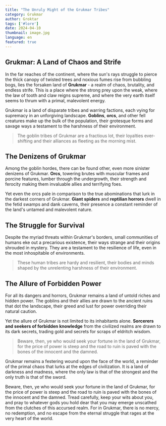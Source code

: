 ```yaml
---
title: "The Unruly Might of the Grukmar Tribes"
category: Grukmar
author: Groktar
tags: ['#lore']
date: 2024-04-10
thumbnail: image.jpg
language: en
featured: true
---
```


## Grukmar: A Land of Chaos and Strife

In the far reaches of the continent, where the sun's rays struggle to pierce the thick canopy of twisted trees and noxious fumes rise from bubbling bogs, lies the forsaken land of **Grukmar** - a realm of chaos, brutality, and endless strife. This is a place where the strong prey upon the weak, where the law of tooth and claw reigns supreme, and where the very earth itself seems to thrum with a primal, malevolent energy.

Grukmar is a land of disparate tribes and warring factions, each vying for supremacy in an unforgiving landscape. **Goblins**, **orcs**, and other fell creatures make up the bulk of the population, their grotesque forms and savage ways a testament to the harshness of their environment.

> The goblin tribes of Grukmar are a fractious lot, their loyalties ever-shifting and their alliances as fleeting as the morning mist.

## The Denizens of Grukmar

Among the goblin hordes, there can be found other, even more sinister denizens of Grukmar. **Orcs**, towering brutes with muscular frames and porcine features, lumber through the undergrowth, their strength and ferocity making them invaluable allies and terrifying foes.

Yet even the orcs pale in comparison to the true abominations that lurk in the darkest corners of Grukmar. **Giant spiders** and **reptilian horrors** dwell in the fetid swamps and dank caverns, their presence a constant reminder of the land's untamed and malevolent nature.

## The Struggle for Survival

Despite the myriad threats within Grukmar's borders, small communities of humans eke out a precarious existence, their ways strange and their origins shrouded in mystery. They are a testament to the resilience of life, even in the most inhospitable of environments.

> These human tribes are hardy and resilient, their bodies and minds shaped by the unrelenting harshness of their environment.

## The Allure of Forbidden Power

For all its dangers and horrors, Grukmar remains a land of untold riches and hidden power. The goblins and their allies are drawn to the ancient ruins that dot the landscape, their greed and lust for power overriding their natural caution.

Yet the allure of Grukmar is not limited to its inhabitants alone. **Sorcerers and seekers of forbidden knowledge** from the civilized realms are drawn to its dark secrets, trading gold and secrets for scraps of eldritch wisdom.

> Beware, then, ye who would seek your fortune in the land of Grukmar, for the price of power is steep and the road to ruin is paved with the bones of the innocent and the damned.

Grukmar remains a festering wound upon the face of the world, a reminder of the primal chaos that lurks at the edges of civilization. It is a land of darkness and madness, where the only law is that of the strongest and the only truth is that of the sword.

Beware, then, ye who would seek your fortune in the land of Grukmar, for the price of power is steep and the road to ruin is paved with the bones of the innocent and the damned. Tread carefully, keep your wits about you, and pray to whatever gods you hold dear that you may emerge unscathed from the clutches of this accursed realm. For in Grukmar, there is no mercy, no redemption, and no escape from the eternal struggle that rages at the very heart of the world.